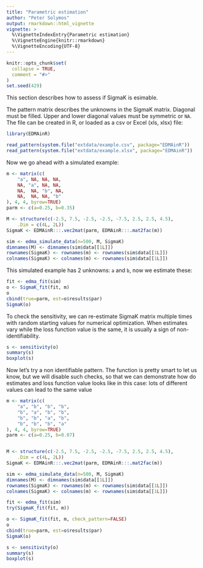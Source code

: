 ```yaml
---
title: "Parametric estimation"
author: "Peter Solymos"
output: rmarkdown::html_vignette
vignette: >
  %\VignetteIndexEntry{Parametric estimation}
  %\VignetteEngine{knitr::rmarkdown}
  %\VignetteEncoding{UTF-8}
---
```


```r
knitr::opts_chunk$set(
  collapse = TRUE,
  comment = "#>"
)
set.seed(429)
```

This section describes how to assess if SigmaK is esimable.

The pattern matrix describes the unknowns in the SigmaK matrix.
Diagonal must be filled. Upper and lower diagonal values must
be symmetric or `NA`. The file can be created in R,
or loaded as a csv or Excel (xls, xlsx) file:

```r
library(EDMAinR)

read_pattern(system.file("extdata/example.csv", package="EDMAinR"))
read_pattern(system.file("extdata/example.xlsx", package="EDMAinR"))
```

Now we go ahead with a simulated example:

```r
m <- matrix(c(
    "a", NA, NA, NA,
    NA, "a", NA, NA,
    NA,  NA, "b", NA,
    NA,  NA, NA, "b"
), 4, 4, byrow=TRUE)
parm <- c(a=0.25, b=0.35)

M <- structure(c(-2.5, 7.5, -2.5, -2.5, -7.5, 2.5, 2.5, 4.5),
    .Dim = c(4L, 2L))
SigmaK <- EDMAinR:::.vec2mat(parm, EDMAinR:::.mat2fac(m))

sim <- edma_simulate_data(n=500, M, SigmaK)
dimnames(M) <- dimnames(sim$data[[1L]])
rownames(SigmaK) <- rownames(m) <- rownames(sim$data[[1L]])
colnames(SigmaK) <- colnames(m) <- rownames(sim$data[[1L]])
```

This simulated example has 2 unknowns: `a` and `b`,
now we estimate these:

```r
fit <- edma_fit(sim)
o <- SigmaK_fit(fit, m)
o
cbind(true=parm, est=o$results$par)
SigmaK(o)
```

To check the sensitivity, we can re-estimate SigmaK matrix
multiple times with random starting values for numerical
optimization. When estimates vary while the loss function
value is the same, it is usually a sign of non-identifiability.

```r
s <- sensitivity(o)
summary(s)
boxplot(s)
```

Now let's try a non identifiable pattern.
The function is pretty smart to let us know, but we
will disable such checks, so that we can demonstrate
how do estimates and loss function value looks like in this case:
lots of different values can lead to the same value

```r
m <- matrix(c(
    "a", "b", "b", "b",
    "b", "a", "b", "b",
    "b", "b", "a", "b",
    "b", "b", "b", "a"
), 4, 4, byrow=TRUE)
parm <- c(a=0.25, b=0.07)


M <- structure(c(-2.5, 7.5, -2.5, -2.5, -7.5, 2.5, 2.5, 4.5),
    .Dim = c(4L, 2L))
SigmaK <- EDMAinR:::.vec2mat(parm, EDMAinR:::.mat2fac(m))

sim <- edma_simulate_data(n=500, M, SigmaK)
dimnames(M) <- dimnames(sim$data[[1L]])
rownames(SigmaK) <- rownames(m) <- rownames(sim$data[[1L]])
colnames(SigmaK) <- colnames(m) <- rownames(sim$data[[1L]])

fit <- edma_fit(sim)
try(SigmaK_fit(fit, m))

o <- SigmaK_fit(fit, m, check_pattern=FALSE)
o
cbind(true=parm, est=o$results$par)
SigmaK(o)

s <- sensitivity(o)
summary(s)
boxplot(s)
```
